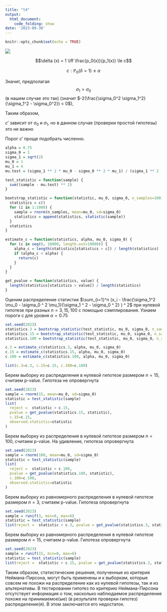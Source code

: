 ```yaml
---
title: "t4"
output: 
  html_document:
    code_folding: show
date: '2023-09-30'
---
```


```r
knitr::opts_chunk$set(echo = TRUE)
```

![](./static/t4.png)

$$\delta (x) = 1 \iff  \frac{p_0(x)}{p_1(x)} \le c$$

$$c: \mathbb{P}_0(\delta =1 ) \le \alpha$$



\begin{aligned}
\frac{p_0(x)}{p_1(x)} \propto

\frac{
    \sigma_1 \exp( \frac{ (x-\mu_0)^2 }{-2 \sigma_0 ^ 2})
  }{
    \sigma_0 \exp( \frac{ (x-\mu_1)^2 }{-2 \sigma_1 ^ 2} )
  }
\\ \propto

\frac{\sigma_1}{\sigma_0} \exp(\frac{ \sigma_1^2 (x-\mu_0)^2 - \sigma_0^2 (x-\mu_1)^2 }{-2 \sigma_0 ^ 2 \sigma_1 ^ 2})

\\ \propto

\frac{\sigma_1}{\sigma_0} \exp( \frac {(x - \frac{\sigma_1^2 \mu_0 - \sigma_0 ^ 2 \mu_1}{\sigma_1 ^ 2 - \sigma_0 ^ 2} )^2} {-2(\frac{\sigma_0^2 \sigma_1^2}{\sigma_1^2 - \sigma_0^2})} )

\end{aligned}



Значит, предполагая $$ \sigma_1 > \sigma_0 $$ (в нашем случае это так) (значит $-2(\frac{\sigma_0^2 \sigma_1^2}{\sigma_1^2 - \sigma_0^2}) < 0$),



\begin{aligned}
\delta (x) = 1 \iff  \\

\log\frac{\sigma_1}{\sigma_0} + \frac {(x - \frac{\sigma_1^2 \mu_0 - \sigma_0 ^ 2 \mu_1}{\sigma_1 ^ 2 - \sigma_0 ^ 2} )^2} {-2(\frac{\sigma_0^2 \sigma_1^2}{\sigma_1^2 - \sigma_0^2})} \le c \iff \\

  (x - \frac{\sigma_1^2 \mu_0 - \sigma_0 ^ 2 \mu_1}{\sigma_1 ^ 2 - \sigma_0 ^ 2} )^2 \ge -2(\frac{\sigma_0^2 \sigma_1^2}{\sigma_1^2 - \sigma_0^2})(c - \log\frac{\sigma_1}{\sigma_0})  \iff \\
  (x - \frac{\sigma_1^2 \mu_0 - \sigma_0 ^ 2 \mu_1}{\sigma_1 ^ 2 - \sigma_0 ^ 2} )^2 \ge c'
\end{aligned}



Таким образом, 


\begin{aligned}

\delta(\mathbf{X}) = 0 \iff \\
 \sum{\log\frac{p_0(x_i)}{p_1(x_i)}} \le c \iff \\
 
 \sum( \log\frac{\sigma_1}{\sigma_0} + \frac {(x_i - \frac{\sigma_1^2 \mu_0 - \sigma_0 ^ 2 \mu_1}{\sigma_1 ^ 2 - \sigma_0 ^ 2} )^2} {-2(\frac{\sigma_0^2 \sigma_1^2}{\sigma_1^2 - \sigma_0^2})}) \le c \iff \\
 
N\log\frac{\sigma_1}{\sigma_0} + \frac {\sum (x_i - \frac{\sigma_1^2 \mu_0 - \sigma_0 ^ 2 \mu_1}{\sigma_1 ^ 2 - \sigma_0 ^ 2} )^2} {-2(\frac{\sigma_0^2 \sigma_1^2}{\sigma_1^2 - \sigma_0^2})}) \le c \iff \\
 
\sum_{i=1}^n (x_i - \frac{\sigma_1^2 \mu_0 - \sigma_0 ^ 2 \mu_1}{\sigma_1 ^ 2 - \sigma_0 ^ 2} ) ^ 2 \ge c' 

\end{aligned}

$c'$ зависит от $\sigma_0$ и $\sigma_1$, но в данном случае (проверки простой гипотезы) это не важно

Порог $c'$ проще подобрать численно.


```r

alpha = 0.75
sigma_0 = 1
sigma_1 = sqrt(2)
mu_0 = 1
mu_1 = 4
mu.test = (sigma_1 ** 2 * mu_0 - sigma_0 ** 2 * mu_1) / (sigma_1 ** 2 - sigma_0 ** 2)

test_statistic = function(sample) {
  sum((sample - mu.test) ** 2) 
}

bootstrap_statistic = function(statistic, mu_0, sigma_0, n_samples=100) {
  statistics = c()
  for (i in 1:1000) {
    sample = rnorm(n_samples, mean=mu_0, sd=sigma_0)
    statistics = append(statistics, statistic(sample))
  }
  statistics
}

estimate_c = function(statistics, alpha, mu_0, sigma_0) {
  for (c in seq(0, 10000, length.out=10000)) {
    alpha_c = length(statistics[statistics > c]) / length(statistics)
    if (alpha_c < alpha) {
      return(c)
    }
  }
}

get_pvalue = function(statistics, value) {
  length(statistics[statistics > value]) / length(statistics)
}


```

Оценим распределение статистик $\sum_{i=1}^n (x_i - \frac{\sigma_1^2 \mu_0 - \sigma_0 ^ 2 \mu_1}{\sigma_1 ^ 2 - \sigma_0 ^ 2} ) ^ 2$ при нулевой гипотезе при разных $n=3,15,100$ с помощью сэмплирования. Узнаем пороги c для уровня $\alpha=0.75$

```r
set.seed(2023)
statistics.3 = bootstrap_statistic(test_statistic, mu_0, sigma_0, n_samples = 3)
statistics.15 = bootstrap_statistic(test_statistic, mu_0, sigma_0, n_samples = 15)
statistics.100 = bootstrap_statistic(test_statistic, mu_0, sigma_0, n_samples = 100)

c.3 = estimate_c(statistics.3, alpha, mu_0, sigma_0)
c.15 = estimate_c(statistics.15, alpha, mu_0, sigma_0)
c.100 = estimate_c(statistics.100, alpha, mu_0, sigma_0)

list(c.3=c.3, c.15=c.15, c.100=c.100)
```


Берем выборку из распределения в нулевой гипотезе размером $n=15$, считаем p-value. Гипотеза не опровергнута

```r
set.seed(2023)
sample = rnorm(15, mean=mu_0, sd=sigma_0)
statistic = test_statistic(sample)
list(
  reject =  statistic > c.15, 
  pvalue = get_pvalue(statistics.15, statistic), 
  c.15=c.15, 
  observed.statistic=statistic
)
```

Берем выборку из распределения в нулевой гипотезе размером $n=100$, считаем p-value. На удивление, гипотеза опровергнута

```r
set.seed(2023)
sample = rnorm(100, mean=mu_0, sd=sigma_0)
statistic = test_statistic(sample)
list(
  reject =  statistic > c.100, 
  pvalue = get_pvalue(statistics.100, statistic),
  c.100=c.100, 
  observed.statistic=statistic
)
```

Берем выборку из равномерного распределения в нулевой гипотезе размером $n=3$, считаем p-value. Гипотеза опровергнута

```r
set.seed(2023)
sample = runif(3, min=0, max=6)
statistic = test_statistic(sample)
list(reject =  statistic > c.3, pvalue = get_pvalue(statistics.3, statistic))
```
Берем выборку из равномерного распределения в нулевой гипотезе размером $n=15$, считаем p-value. Гипотеза опровергнута 
```r
set.seed(2023)
sample = runif(15, min=0, max=6)
statistic = test_statistic(sample)
list(reject =  statistic > c.15, pvalue = get_pvalue(statistics.3, statistic))
```

Таким образом, статистические решения, полученные из критерия Неймана-Пирсона, могут быть применены и к выборкам, которые совсем не похожи на распределение как из нулевой гипотезы, так и из альтернативы. В тестировании гипотез по критерию Неймана-Пирсона отсутствует информация о том, насколько наблюдаемое распределение похоже на принимаемое(ые) (в результате проверки гипотез) распределение(я). В этом заключается его недостаток.
